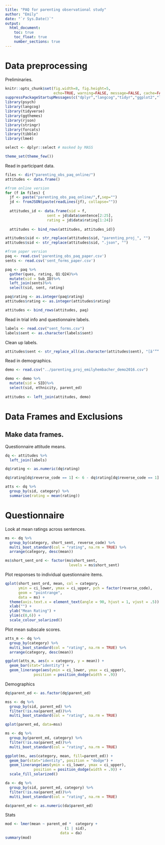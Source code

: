 ```yaml
---
title: "PAQ for parenting observational study"
author: "Emily"
date: "`r Sys.Date()`"
output: 
  html_document:
    toc: true
    toc_float: true
    number_sections: true
---
```



# Data preprocessing

Preliminaries.

```r
knitr::opts_chunk$set(fig.width=8, fig.height=5, 
                      echo=TRUE, warning=FALSE, message=FALSE, cache=FALSE)
suppressPackageStartupMessages(c("dplyr","langcog","tidyr","ggplot2","lme4"))
library(psych)
library(langcog)
library(tidyverse)
library(ggthemes)
library(rjson)
library(stringr)
library(forcats)
library(tibble)
library(lme4)

select <- dplyr::select # masked by MASS

theme_set(theme_few())
```

Read in participant data.

```r
files <- dir("parenting_obs_paq_online/")
attitudes <- data.frame()

#from online version
for (f in files) {
  jf <- paste("parenting_obs_paq_online/",f,sep="")
  jd <- fromJSON(paste(readLines(jf), collapse=""))
  
  attitudes_id <- data.frame(sid = f, 
                   sent = jd$data$sentence[2:25],
                   rating = jd$data$rating[1:24]) 
                   
  attitudes <- bind_rows(attitudes, attitudes_id)}

attitudes$sid <- str_replace(attitudes$sid, "parenting_proj_", "")
attitudes$sid <- str_replace(attitudes$sid, ".json", "")

#from paper version
paq <- read.csv('parenting_obs_paq_paper.csv')
sents <- read.csv('sent_forms_paper.csv')

paq <- paq %>%
  gather(ques, rating, Q1:Q24)%>%
  mutate(sid = Sub_ID)%>%
  left_join(sents)%>%
  select(sid, sent, rating)

paq$rating <- as.integer(paq$rating)
attitudes$rating <- as.integer(attitudes$rating)

attitudes <- bind_rows(attitudes, paq)
```

Read in trial info and questionnaire labels.

```r
labels <- read.csv("sent_forms.csv")
labels$sent <- as.character(labels$sent)
```

Clean up labels.

```r
attitudes$sent <- str_replace_all(as.character(attitudes$sent), "[â‘”“’']", "")
```

Read in demographics.

```r
demo <- read.csv("../parenting_proj_emilyhembacher_demo2016.csv")

demo <- demo %>%
  mutate(sid = SID)%>%
  select(sid, ethnicity, parent_ed)
  
attitudes <- left_join(attitudes, demo)
```

# Data Frames and Exclusions

## Make data frames. 

Questionnaire attitude means.

```r
dq <- attitudes %>%
  left_join(labels)

dq$rating <- as.numeric(dq$rating)

dq$rating[dq$reverse_code == 1] <- 6 - dq$rating[dq$reverse_code == 1]

atts <- dq %>%
  group_by(sid, category) %>% 
  summarise(rating = mean(rating))
```

# Questionnaire

Look at mean ratings across sentences.

```r
ms <- dq %>%
  group_by(category, short_sent, reverse_code) %>%
  multi_boot_standard(col = "rating", na.rm = TRUE) %>%
  arrange(category, desc(mean)) 

ms$short_sent_ord <- factor(ms$short_sent, 
                             levels = ms$short_sent)
```

Plot responses to individual questionnaire items.

```r
qplot(short_sent_ord, mean, col = category,
      ymin = ci_lower, ymax = ci_upper, pch = factor(reverse_code),
      geom = "pointrange",
      data = ms) +
  theme(axis.text.x = element_text(angle = 90, hjust = 1, vjust = .5)) +
  xlab("") + 
  ylab("Mean Rating") + 
  ylim(c(0,6)) + 
  scale_colour_solarized()
```

Plot mean subscale scores.

```r
atts_m <- dq %>%
  group_by(category) %>%
  multi_boot_standard(col = "rating", na.rm = TRUE) %>%
  arrange(category, desc(mean)) 

ggplot(atts_m, aes(x = category, y = mean)) + 
  geom_bar(stat="identity") + 
  geom_linerange(aes(ymin = ci_lower, ymax = ci_upper), 
             position = position_dodge(width = .9))
```


Demographics
```r
dq$parent_ed <- as.factor(dq$parent_ed)

mss <- dq %>%
  group_by(sid, parent_ed) %>%
  filter(!is.na(parent_ed))%>%
  multi_boot_standard(col = "rating", na.rm = TRUE) 

qplot(parent_ed, data=mss)

ms <- dq %>%
  group_by(parent_ed, category) %>%
  filter(!is.na(parent_ed))%>%
  multi_boot_standard(col = "rating", na.rm = TRUE) 

ggplot(ms, aes(category, mean, fill=parent_ed)) +
  geom_bar(stat="identity", position = "dodge") + 
  geom_linerange(aes(ymin = ci_lower, ymax = ci_upper), 
             position = position_dodge(width = .9)) + 
  scale_fill_solarized()

da <- dq %>%
  group_by(sid, parent_ed, category) %>%
  filter(!is.na(parent_ed))%>%
  multi_boot_standard(col = "rating", na.rm = TRUE) 

da$parent_ed <- as.numeric(da$parent_ed)
```
Stats
```r
mod <- lmer(mean ~ parent_ed *  category +
                           (1 | sid), 
                         data = da)
summary(mod)
```




